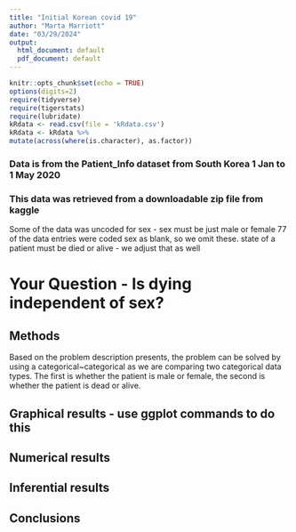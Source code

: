 ```yaml
---
title: "Initial Korean covid 19"
author: "Marta Marriott"
date: "03/29/2024"
output:
  html_document: default
  pdf_document: default
---
```


```r
knitr::opts_chunk$set(echo = TRUE)
options(digits=2)
require(tidyverse)
require(tigerstats)
require(lubridate)
kRdata <- read.csv(file = 'kRdata.csv')
kRdata <- kRdata %>%
mutate(across(where(is.character), as.factor))

```
### Data is from the Patient_Info dataset from South Korea 1 Jan to 1 May 2020
### This data was retrieved from a downloadable zip file from kaggle

Some of the data was uncoded for sex - sex must be just male or female
77 of the data entries were coded sex  as blank, so we omit these.
state of a patient must be died or alive - we adjust that as well   
  
# Your Question - Is dying independent of sex?

## Methods

Based on the problem description presents, the problem can be solved by using a categorical~categorical as we are comparing two categorical data types. The first is whether the patient is male or female, the second is whether the patient is dead or alive.




## Graphical results - use ggplot commands to do this  



  





  
## Numerical results


## Inferential results 




## Conclusions

